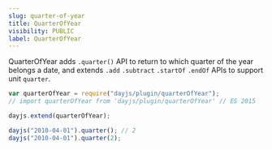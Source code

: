 ```yaml
---
slug: quarter-of-year
title: QuarterOfYear
visibility: PUBLIC
label: QuarterOfYear
---
```


QuarterOfYear adds `.quarter()` API to return to which quarter of the year belongs a date, and extends `.add` `.subtract` `.startOf` `.endOf` APIs to support unit `quarter`.

```javascript
var quarterOfYear = require("dayjs/plugin/quarterOfYear");
// import quarterOfYear from 'dayjs/plugin/quarterOfYear' // ES 2015

dayjs.extend(quarterOfYear);

dayjs("2010-04-01").quarter(); // 2
dayjs("2010-04-01").quarter(2);
```